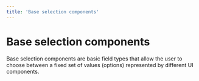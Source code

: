 ```yaml
---
title: 'Base selection components'
---
```



# Base selection components

Base selection components are basic field types that allow the user to choose between a fixed set of values (options) represented by different UI components.

<ListBaseSelectionComponents />
